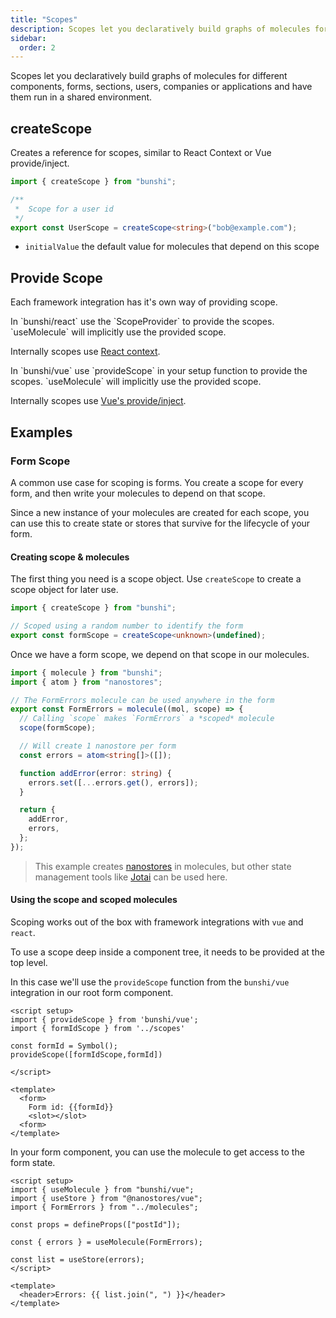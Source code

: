 ```yaml
---
title: "Scopes"
description: Scopes let you declaratively build graphs of molecules for different components, forms, sections, users, companies or applications and have them run in a shared environment.
sidebar:
  order: 2
---
```


Scopes let you declaratively build graphs of molecules for different components, forms, sections, users, companies or applications and have them run in a shared environment.

## createScope

Creates a reference for scopes, similar to React Context or Vue provide/inject.

```ts
import { createScope } from "bunshi";

/**
 *  Scope for a user id
 */
export const UserScope = createScope<string>("bob@example.com");
```

- `initialValue` the default value for molecules that depend on this scope

## Provide Scope

Each framework integration has it's own way of providing scope.

<Tabs>
<TabItem label="React">
In `bunshi/react` use the `ScopeProvider` to provide the scopes. `useMolecule` will implicitly use the provided scope.

Internally scopes use [React context](https://react.dev/reference/react/createContext).

</TabItem>
<TabItem label="Vue">
In `bunshi/vue` use `provideScope` in your setup function to provide the scopes. `useMolecule` will implicitly use the provided scope.

Internally scopes use [Vue's provide/inject](https://vuejs.org/guide/components/provide-inject.html).

</TabItem>
</Tabs>

## Examples

### Form Scope

A common use case for scoping is forms. You create a scope for every form, and then write your molecules to depend on that scope.

Since a new instance of your molecules are created for each scope, you can use this to create state or stores that survive for the lifecycle of your form.

#### Creating scope & molecules

The first thing you need is a scope object. Use `createScope` to create a scope object for later use.

```ts
import { createScope } from "bunshi";

// Scoped using a random number to identify the form
export const formScope = createScope<unknown>(undefined);
```

Once we have a form scope, we depend on that scope in our molecules.

```ts
import { molecule } from "bunshi";
import { atom } from "nanostores";

// The FormErrors molecule can be used anywhere in the form
export const FormErrors = molecule((mol, scope) => {
  // Calling `scope` makes `FormErrors` a *scoped* molecule
  scope(formScope);

  // Will create 1 nanostore per form
  const errors = atom<string[]>([]);

  function addError(error: string) {
    errors.set([...errors.get(), errors]);
  }

  return {
    addError,
    errors,
  };
});
```

> This example creates [nanostores](https://github.com/nanostores/nanostores) in molecules, but other state management tools like [Jotai](https://jotai.org/) can be used here.

#### Using the scope and scoped molecules

Scoping works out of the box with framework integrations with `vue` and `react`.

To use a scope deep inside a component tree, it needs to be provided at the top level.

In this case we'll use the `provideScope` function from the `bunshi/vue` integration in our root form component.

```vue
<script setup>
import { provideScope } from 'bunshi/vue';
import { formIdScope } from '../scopes'

const formId = Symbol();
provideScope([formIdScope,formId])

</script>

<template>
  <form>
    Form id: {{formId}}
    <slot></slot>
  <form>
</template>
```

In your form component, you can use the molecule to get access to the form state.

```vue
<script setup>
import { useMolecule } from "bunshi/vue";
import { useStore } from "@nanostores/vue";
import { FormErrors } from "../molecules";

const props = defineProps(["postId"]);

const { errors } = useMolecule(FormErrors);

const list = useStore(errors);
</script>

<template>
  <header>Errors: {{ list.join(", ") }}</header>
</template>
```
